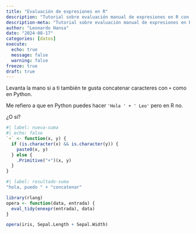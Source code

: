 ```yaml
---
title: "Evaluación de expresiones en R"
description: "Tutorial sobre evaluación manual de expresiones en R con rlang"
description-meta: "Tutorial sobre evaluación manual de expresiones en R con rlang"
author: "Leonardo Hansa"
date: "2024-08-17"
categories: [datos]
execute: 
  echo: true
  message: false
  warning: false
freeze: true
draft: true
---
```


Levanta la mano si a ti también te gusta concatenar caracteres con `+` como en Python. 

Me refiero a que en Python puedes hacer `'Hola ' + ' Leo'` pero en R no. 

¿O sí?

```r
#| label: nueva-suma
#| echo: false
`+` <- function(x, y) {
  if (is.character(x) && is.character(y)) {
    paste0(x, y)
  } else {
    .Primitive("+")(x, y)
  }
}
```

```r
#| label: resultado-suma
"hola, puedo " + "concatenar"
```

```r
library(rlang)
opera <- function(data, entrada) {
  eval_tidy(enexpr(entrada), data)
}

opera(iris, Sepal.Length + Sepal.Width)

```

